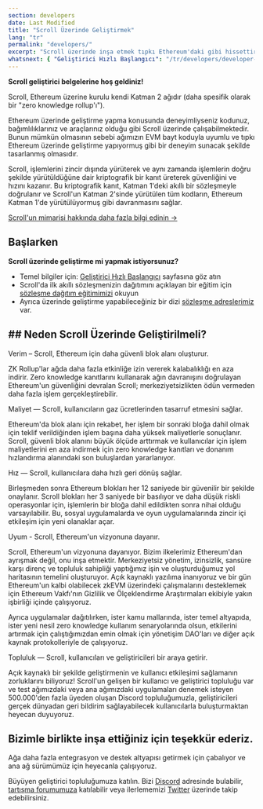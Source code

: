 ```yaml
---
section: developers
date: Last Modified
title: "Scroll Üzerinde Geliştirmek"
lang: "tr"
permalink: "developers/"
excerpt: "Scroll üzerinde inşa etmek tıpkı Ethereum'daki gibi hissettirir, en sevdiğiniz araçları ve sözleşmeleri yanınızda getirebilirsiniz."
whatsnext: { "Geliştirici Hızlı Başlangıcı": "/tr/developers/developer-quickstart" }
---
```



**Scroll geliştirici belgelerine hoş geldiniz!**

Scroll, Ethereum üzerine kurulu kendi Katman 2 ağıdır (daha spesifik olarak bir "zero knowledge rollup'ı").

Ethereum üzerinde geliştirme yapma konusunda deneyimliyseniz kodunuz, bağımlılıklarınız ve araçlarınız olduğu gibi Scroll üzerinde çalışabilmektedir. Bunun mümkün olmasının sebebi ağımızın EVM bayt koduyla uyumlu ve tıpkı Ethereum üzerinde geliştirme yapıyormuş gibi bir deneyim sunacak şekilde tasarlanmış olmasıdır.

<Aside type="tip" title="Zero knowledge (ZK) rollup’larını ilk defa mı duydunuz?">
Scroll, işlemlerini zincir dışında yürüterek ve aynı zamanda işlemlerin doğru şekilde yürütüldüğüne dair kriptografik bir kanıt üreterek güvenliğini ve hızını kazanır. Bu kriptografik kanıt, Katman 1'deki akıllı bir sözleşmeyle doğrulanır ve Scroll'un Katman 2'sinde yürütülen tüm kodların, Ethereum Katman 1'de yürütülüyormuş gibi davranmasını sağlar.

[Scroll'un mimarisi hakkında daha fazla bilgi edinin →](/tr/technology)

</Aside>

## Başlarken

**Scroll üzerinde geliştirme mi yapmak istiyorsunuz?**

- Temel bilgiler için: [Geliştirici Hızlı Başlangıcı](/tr/developers/developer-quickstart) sayfasına göz atın
- Scroll'da ilk akıllı sözleşmenizin dağıtımını açıklayan bir eğitim için [sözleşme dağıtım eğitimimizi](/tr/developers/guides/contract-deployment-tutorial) okuyun
- Ayrıca üzerinde geliştirme yapabileceğiniz bir dizi [sözleşme adreslerimiz](/tr/developers/scroll-contracts) var.

## ## Neden Scroll Üzerinde Geliştirilmeli?

<ToggleElement anchor="throughput">
  <div slot="title">Verim – Scroll, Ethereum için daha güvenli blok alanı oluşturur.</div>
  <p>
    ZK Rollup'lar ağda daha fazla etkinliğe izin vererek kalabalıklığı en aza indirir. Zero knowledge kanıtlarını kullanarak ağın davranışını doğrulayan Ethereum'un güvenliğini devralan Scroll; merkeziyetsizlikten ödün vermeden daha fazla işlem gerçekleştirebilir.
  </p>
</ToggleElement>

<ToggleElement anchor="cost">
  <div slot="title">Maliyet — Scroll, kullanıcıların gaz ücretlerinden tasarruf etmesini sağlar.</div>
  <p>
    Ethereum'da blok alanı için rekabet, her işlem bir sonraki bloğa dahil olmak için teklif verildiğinden işlem başına daha yüksek maliyetlerle sonuçlanır. Scroll, güvenli blok alanını büyük ölçüde arttırmak ve kullanıcılar için işlem maliyetlerini en aza indirmek için zero knowledge kanıtları ve donanım hızlandırma alanındaki son buluşlardan yararlanıyor.
  </p>
</ToggleElement>
<ToggleElement anchor="speed">
  <div slot="title">Hız — Scroll, kullanıcılara daha hızlı geri dönüş sağlar.</div>
  <p>
    Birleşmeden sonra Ethereum blokları her 12 saniyede bir güvenilir bir şekilde onaylanır. Scroll blokları her 3 saniyede bir basılıyor ve daha düşük riskli operasyonlar için, işlemlerin bir bloğa dahil edildikten sonra nihai olduğu varsayılabilir. Bu, sosyal uygulamalarda ve oyun uygulamalarında zincir içi etkileşim için yeni olanaklar açar.
  </p>
</ToggleElement>
<ToggleElement anchor="alignment">
  <div slot="title">Uyum - Scroll, Ethereum'un vizyonuna dayanır.</div>
  <p>
    Scroll, Ethereum'un vizyonuna dayanıyor. Bizim ilkelerimiz Ethereum'dan ayrışmak değil, onu inşa etmektir. Merkeziyetsiz yönetim, izinsizlik, sansüre karşı direnç ve topluluk sahipliği yaptığımız işin ve oluşturduğumuz yol haritasının temelini oluşturuyor. Açık kaynaklı yazılıma inanıyoruz ve bir gün Ethereum'un kalbi olabilecek zkEVM üzerindeki çalışmalarını desteklemek için Ethereum Vakfı'nın Gizlilik ve Ölçeklendirme Araştırmaları ekibiyle yakın işbirliği içinde çalışıyoruz.
  </p>
  <p>
    Ayrıca uygulamalar dağıtılırken, ister kamu mallarında, ister temel altyapıda, ister yeni nesil zero knowledge kullanım senaryolarında olsun, etkilerini artırmak için çalıştığımızdan emin olmak için yönetişim DAO'ları ve diğer açık kaynak protokolleriyle de çalışıyoruz.
  </p>
</ToggleElement>
<ToggleElement anchor="community">
  <div slot="title">Topluluk — Scroll, kullanıcıları ve geliştiricileri bir araya getirir.</div>
  <p>
    Açık kaynaklı bir şekilde geliştirmenin ve kullanıcı etkileşimi sağlamanın zorluklarını biliyoruz! Scroll'un gelişen bir kullanıcı ve geliştirici topluluğu var ve test ağımızdaki veya ana ağımızdaki uygulamaları denemek isteyen 500.000'den fazla üyeden oluşan Discord topluluğumuzla, geliştiricileri gerçek dünyadan geri bildirim sağlayabilecek kullanıcılarla buluşturmaktan heyecan duyuyoruz.
  </p>
</ToggleElement>

## Bizimle birlikte inşa ettiğiniz için teşekkür ederiz.

Ağa daha fazla entegrasyon ve destek altyapısı getirmek için çabalıyor ve ana ağ sürümümüz için heyecanla çalışıyoruz.

Büyüyen geliştirici topluluğumuza katılın. Bizi [Discord](https://discord.gg/scroll) adresinde bulabilir, [tartışma forumumuza](https://community.scroll.io/) katılabilir veya ilerlememizi [Twitter](https://twitter.com/Scroll_ZKP) üzerinde takip edebilirsiniz.
